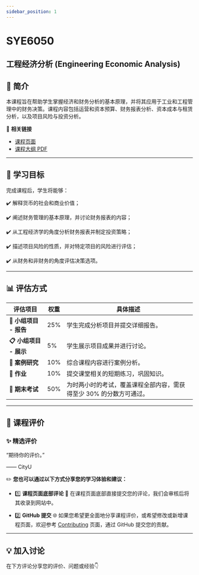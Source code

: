 ```yaml
---
sidebar_position: 1
---
```


# SYE6050
## 工程经济分析 (Engineering Economic Analysis)

## **📘 简介**
本课程旨在帮助学生掌握经济和财务分析的基本原理，并将其应用于工业和工程管理中的财务决策。课程内容包括运营和资本预算、财务报表分析、资本成本与租赁分析，以及项目风险与投资分析。

🔗 **相关链接**
- [课程页面](https://www.cityu.edu.hk/catalogue/pg/202425/course/SYE6050.htm)
- [课程大纲 PDF](https://www.cityu.edu.hk/catalogue/pg/202425/course/SYE6050.pdf)

---

## **🎯 学习目标**

完成课程后，学生将能够：

✔️ 解释货币的社会和商业价值；

✔️ 阐述财务管理的基本原理，并讨论财务报表的内容；

✔️ 从工程经济学的角度分析财务报表并制定投资策略；

✔️ 描述项目风险的性质，并对特定项目的风险进行评估；

✔️ 从财务和非财务的角度评估决策选项。

---

## **📊 评估方式**

| **评估项目**            | **权重** | **具体描述**                                                                                       |
|------------------------|---------|---------------------------------------------------------------------------------------------------|
| **📂 小组项目 - 报告**   | 25%      | 学生完成分析项目并提交详细报告。                                                                    |
| **📋 小组项目 - 展示**   | 5%       | 学生展示项目成果并进行讨论。                                                                       |
| **📑 案例研究**          | 10%      | 综合课程内容进行案例分析。                                                                          |
| **📝 作业**             | 10%      | 提交课堂相关的短期练习，巩固知识。                                                                   |
| **📝 期末考试**          | 50%      | 为时两小时的考试，覆盖课程全部内容，需获得至少 30% 的分数方可通过。                                          |

---

## **💬 课程评价**

### ✨ **精选评价**
<div className={commentStyles.commentBox}>
    <p className={commentStyles.commentText}>
        “期待你的评价。”
    </p>
    <p className={commentStyles.commentAuthor}>—— CityU</p>
</div>

✏️ **您也可以通过以下方式分享您的学习体验和建议：**

- 1️⃣ **课程页面底部评论**
💬 在课程页面底部直接提交您的评论，我们会审核后将其收录到网站中。

- 2️⃣ **GitHub 提交**
🌐 如果您希望更全面地分享课程评价，或希望修改或新增课程页面，欢迎参考 [Contributing](https://penjc.github.io/cityU-navigator/contributing) 页面，通过 GitHub 提交您的贡献。

---

## **💡 加入讨论**

在下方评论分享您的评价、问题或经验👇
<Utterances />